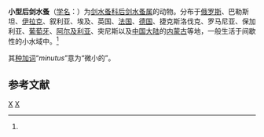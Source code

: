 {{Speciesbox
| genus = Metacyclops
| species = minutus
| authority = (Claus, 1863)<ref name='id12612'>{{cite web| url =http://www.bioinfo.cn/db05/BjdwSpecies.php?action=view&id=12612| title =小型后剑水蚤| work =《中国动物物种编目数据库》| publisher =中国科学院微生物研究所| author =中国科学院动物研究所| accessdate =2009-04-28| deadurl =yes| archiveurl =https://web.archive.org/web/20160305082846/http://www.bioinfo.cn/db05/BjdwSpecies.php?action=view&id=12612| archivedate =2016-03-05}}</ref>
}}

'''小型后剑水蚤'''（[[学名|学名]]：{{lang|la|''Metacyclops minutus''}}）为[[剑水蚤科|剑水蚤科]][[后剑水蚤属|后剑水蚤属]]的动物。分布于[[俄罗斯|俄罗斯]]、巴勒斯坦、[[伊拉克|伊拉克]]、叙利亚、埃及、英国、[[法国|法国]]、[[德国|德国]]、捷克斯洛伐克、罗马尼亚、保加利亚、[[葡萄牙|葡萄牙]]、[[阿尔及利亚|阿尔及利亚]]、突尼斯以及[[中国大陆|中国大陆]]的[[内蒙古|内蒙古]]等地，一般生活于间歇性的小水域中。<ref name='id12612'/>

其[[种加词|种加词]]“''minutus''”意为“微小的”。

== 参考文献 ==
{{reflist}}

{{Taxonbar|from=Q13846850}}

[[Category:后剑水蚤属|X]]
[[Category:_1863年描述的动物|X]]


{{节肢动物小作品}}